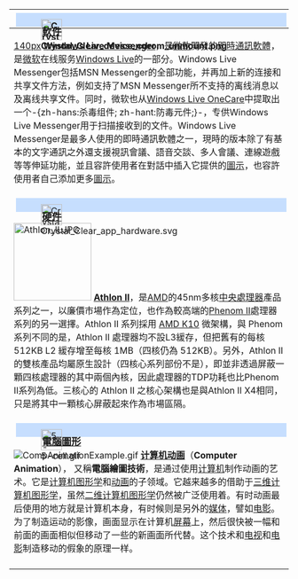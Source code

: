 {| id="mp-right" cellpadding="2" cellspacing="5" style="width:100%; vertical-align:top; background:#f5faff; background:transparent;"
!<div style="text-align:left; position:relative; left:4px; top:2px; border:1px solid #C26DEFE; background:#C6DEFE; height:25px;">
<div style="position:absolute; left:5px; top:-5px;">[[File:Crystal_Clear_device_cdrom_unmount.png|38px]]</div>
<div style="position:absolute; left:40px; top:0px;"><h2 style="margin:0; border-bottom:0; font-size:110%; font-weight:bold; text-align:left; color:#000; padding:.15em .4em;">[[軟件|軟件]]</h2></div></div>
|-
|<!-- 合理使用文件：WLMloginzh.png -->[[:File:WLMloginzh.png|140px]]
'''[[Windows_Live_Messenger|Windows Live Messenger]]'''，是[[微軟|微軟]]開發的[[即時通訊軟體|即時通訊軟體]]，是[[微软|微软]]在线服务[[Windows_Live|Windows Live]]的一部分。Windows Live Messenger包括MSN Messenger的全部功能，并再加上新的连接和共享文件方法，例如支持了MSN Messenger所不支持的离线消息以及离线共享文件。同时，微软也从[[Windows_Live_OneCare|Windows Live OneCare]]中提取出一个-{zh-hans:杀毒组件; zh-hant:防毒元件;}-，专供Windows Live Messenger用于扫描接收到的文件。Windows Live Messenger是最多人使用的即時通訊軟體之一，現時的版本除了有基本的文字通訊之外還支援視訊會議、語音交談、多人會議、連線遊戲等等伸延功能，並且容許使用者在對話中插入它提供的[[表情符號_(圖片)|圖示]]，也容許使用者自己添加更多[[表情符號_(圖片)|圖示]]。

<!--'''其他條目：'''-->
|-
!<div style="text-align:left; position:relative; left:4px; top:2px; border:1px solid #C26DEFE; background:#C6DEFE; height:25px;">
<div style="position:absolute; left:5px; top:-5px;">[[File:Crystal_Clear_app_hardware.svg|38px]]</div>
<div style="position:absolute; left:40px; top:0px;"><h2 style="margin:0; border-bottom:0; font-size:110%; font-weight:bold; text-align:left; color:#000; padding:.15em .4em;">[[硬件|硬件]]</h2></div></div>
|-
|[[File:Athlon_II.JPG|140px]]
'''[[Athlon_II|Athlon II]]'''，是[[AMD|AMD]]的45nm多核[[中央處理器|中央處理器]]產品系列之一，以廉價市場作為定位，也作為較高端的[[AMD_Phenom_II|Phenom II]]處理器系列的另一選擇。Athlon II 系列採用 [[AMD_K10|AMD K10]] 微架構，與 Phenom 系列不同的是，Athlon II 處理器均不設L3緩存，但把舊有的每核 512KB L2 緩存增至每核 1MB（四核仍為 512KB）。另外，Athlon II 的雙核產品均屬原生設計（四核心系列部份不是），即並非透過屏蔽一顆四核處理器的其中兩個內核，因此處理器的TDP功耗也比Phenom II系列為低。三核心的 Athlon II 之核心架構也是與Athlon II X4相同，只是將其中一顆核心屏蔽起來作為市場區隔。

<!--'''其他條目：'''-->
|-
!<div style="text-align:left; position:relative; left:4px; top:2px; border:1px solid #C26DEFE; background:#C6DEFE; height:25px;">
<div style="position:absolute; left:5px; top:-5px;">[[File:5-cell.gif|38px]]</div>
<div style="position:absolute; left:40px; top:0px;"><h2 style="margin:0; border-bottom:0; font-size:110%; font-weight:bold; text-align:left; color:#000; padding:.15em .4em;">[[電腦圖形學|電腦圖形]]</h2></div></div>
|-
|[[File:CompAnimationExample.gif|right]]
'''[[计算机动画|计算机动画]]'''（'''Computer Animation'''）， 又稱'''電腦繪圖技術'''，是通过使用[[计算机|计算机]]制作动画的艺术。它是[[计算机图形学|计算机图形学]]和[[动画|动画]]的子领域。它越来越多的借助于[[三维计算机图形学|三维计算机图形学]]，虽然[[二维计算机图形学|二维计算机图形学]]仍然被广泛使用着。有时动画最后使用的地方就是计算机本身，有时候则是另外的[[媒体|媒体]]，譬如[[电影|电影]]。为了制造运动的影像，画面显示在计算机[[屏幕|屏幕]]上，然后很快被一幅和前面的画面相似但移动了一些的新画面所代替。这个技术和[[电视|电视]]和[[电影|电影]]制造移动的假象的原理一样。
<!--'''其他條目：'''-->
|-
|}